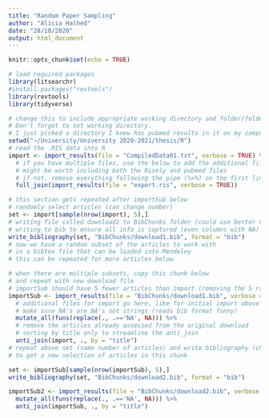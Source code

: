 ```yaml
---
title: "Random Paper Sampling"
author: "Alicia Halhed"
date: "28/10/2020"
output: html_document
---
```


```r
knitr::opts_chunk$set(echo = TRUE)
```


```r
# load required packages
library(litsearchr)
#install.packages("revtools")
library(revtools)
library(tidyverse)
```

```r
# change this to include appropriate working directory and folder/folder names
# Don't forget to set working directory.
# I just picked a directory I knew has pubmed results in it on my computer
setwd("~/University/University 2020-2021/thesis/R")
# read the .RIS data into R
import <- import_results(file = "CompiledData01.txt", verbose = TRUE) %>%
  # if you have multiple files, use the below to add the additional file
  # might be worth including both the Risely and pubmed files
  # if not, remove everything following the pipe (%>%) on the first line
  full_join(import_results(file = "export.ris", verbose = TRUE)) 

# this section gets repeated after importSub below
# randomly select articles (can change number)
set <- import[sample(nrow(import), 5),]
# writing file called download1 to BibChunks folder (could use better names)
# writing to bib to ensure all info is captured (even columns with NA)
write_bibliography(set, "BibChunks/download1.bib", format = "bib") 
# now we have a random subset of the articles to work with
# in a bibtex file that can be loaded into Mendeley
# this can be repeated for more articles below
```


```r
# when there are multiple subsets, copy this chunk below
# and repeat with new download file
# importSub should have 5 fewer articles than import (removing the 5 random ones)
importSub <- import_results(file = "BibChunks/download1.bib", verbose = TRUE) %>%
  # additional files for import go here, like for initial import above
  # make sure NA's are NA's not strings (reads bib format funny)
  mutate_all(funs(replace(., .=='NA', NA))) %>%
  # remove the articles already assessed from the original download
  # sorting by title only to streamline the anti_join
  anti_join(import, ., by = "title")
# repeat above set (same number of articles) and write bibliography (change number in filename)
# to get a new selection of articles in this chunk

```

```r
set <- importSub[sample(nrow(importSub), 5),]
write_bibliography(set, "BibChunks/download2.bib", format = "bib") 

importSub2 <- import_results(file = "BibChunks/download2.bib", verbose = TRUE) %>%
  mutate_all(funs(replace(., .=='NA', NA))) %>%
  anti_join(importSub, ., by = "title")
```

